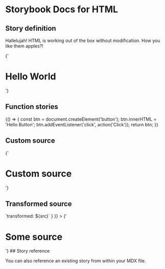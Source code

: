
# Storybook Docs for HTML

<Meta title="Example|Addons/Docs" />

## Story definition

Hallelujah! HTML is working out of the box without modification.
How you like them apples?!

<Story name="heading" height="100px">
  {'<h1>Hello World</h1>'}
</Story>

## Function stories

<Story name="function" height="100px">
  {() => {
    const btn = document.createElement('button');
    btn.innerHTML = 'Hello Button';
    btn.addEventListener('click', action('Click'));
    return btn;
  }}
</Story>

## Custom source

<Preview>
  <Story name="custom source" height="400px" parameters={{ docs: { source: { code: 'hello' } } }}>
    {'<h1>Custom source</h1>'}
  </Story>
</Preview>

## Transformed source

<Preview>
  <Story
    name="transformed source"
    height="100px"
    parameters={{ docs: { transformSource: (src) => `transformed: ${src}` } }}
  >
    {'<h1>Some source</h1>'}
  </Story>
</Preview>
## Story reference

You can also reference an existing story from within your MDX file.

<Story id="html-examples-components-cards-basic--hover" height="800px" />

